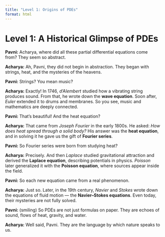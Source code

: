 ```yaml
---
title: "Level 1: Origins of PDEs"
format: html
---
```


# Level 1: A Historical Glimpse of PDEs

::: {.dialogue}
**Pavni:** Acharya, where did all these partial differential equations come from? They seem so abstract.  

**Acharya:** Ah, Pavni, they did not begin in abstraction. They began with strings, heat, and the mysteries of the heavens.  

**Pavni:** Strings? You mean music?  

**Acharya:** Exactly! In 1746, *d’Alembert* studied how a vibrating string produces sound. From that, he wrote down the **wave equation**. Soon after, *Euler* extended it to drums and membranes. So you see, music and mathematics are deeply connected.  

**Pavni:** That’s beautiful! And the heat equation?  

**Acharya:** That came from *Joseph Fourier* in the early 1800s. He asked: *How does heat spread through a solid body?* His answer was the **heat equation**, and in solving it he gave us the gift of **Fourier series**.  

**Pavni:** So Fourier series were born from studying heat?  

**Acharya:** Precisely. And then *Laplace* studied gravitational attraction and derived the **Laplace equation**, describing potentials in physics. *Poisson* later generalized it with the **Poisson equation**, where sources appear inside the field.  

**Pavni:** So each new equation came from a real phenomenon.  

**Acharya:** Just so. Later, in the 19th century, *Navier* and *Stokes* wrote down the equations of fluid motion — the **Navier–Stokes equations**. Even today, their mysteries are not fully solved.  

**Pavni:** (smiling) So PDEs are not just formulas on paper. They are echoes of sound, flows of heat, gravity, and water.  

**Acharya:** Well said, Pavni. They are the language by which nature speaks to us.  
:::
